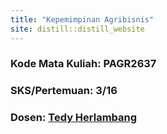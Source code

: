 ```yaml
---
title: "Kepemimpinan Agribisnis"
site: distill::distill_website
---
```


### Kode Mata Kuliah: PAGR2637

### SKS/Pertemuan: 3/16

### Dosen: [Tedy Herlambang](https://bangtedy.github.io)

